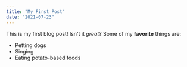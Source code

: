 ```yaml
---
title: "My First Post"
date: "2021-07-23"
---
```


This is my first blog post! Isn't it _great_?
Some of my **favorite** things are:

- Petting dogs
- Singing
- Eating potato-based foods